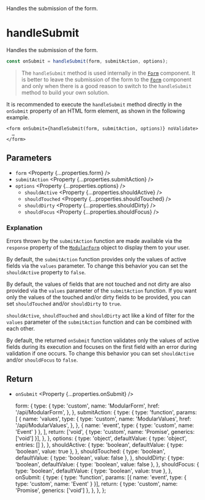 
<Title>handleSubmit</Title>
<Description>Handles the submission of the form.</Description>

# handleSubmit

Handles the submission of the form.

```ts
const onSubmit = handleSubmit(form, submitAction, options);
```

> The `handleSubmit` method is used internally in the <A href="/api/Form">`Form`</A> component. It is better to leave the submission of the form to the <A href="/api/Form">`Form`</A> component and only when there is a good reason to switch to the `handleSubmit` method to build your own solution.

It is recommended to execute the `handleSubmit` method directly in the `onSubmit` property of an HTML form element, as shown in the following example.

```tsx
<form onSubmit={handleSubmit(form, submitAction, options)} noValidate>
  …
</form>
```

## Parameters

- `form` <Property {...properties.form} />
- `submitAction` <Property {...properties.submitAction} />
- `options` <Property {...properties.options} />
  - `shouldActive` <Property {...properties.shouldActive} />
  - `shouldTouched` <Property {...properties.shouldTouched} />
  - `shouldDirty` <Property {...properties.shouldDirty} />
  - `shouldFocus` <Property {...properties.shouldFocus} />

### Explanation

Errors thrown by the `submitAction` function are made available via the `response` property of the <A href="/api/ModularForm">`ModularForm`</A> object to display them to your user.

By default, the `submitAction` function provides only the values of active fields via the `values` parameter. To change this behavior you can set the `shouldActive` property to `false`.

By default, the values of fields that are not touched and not dirty are also provided via the `values` parameter of the `submitAction` function. If you want only the values of the touched and/or dirty fields to be provided, you can set `shouldTouched` and/or `shouldDirty` to `true`.

`shouldActive`, `shouldTouched` and `shouldDirty` act like a kind of filter for the `values` parameter of the `submitAction` function and can be combined with each other.

By default, the returned `onSubmit` function validates only the values of active fields during its execution and focuses on the first field with an error during validation if one occurs. To change this behavior you can set `shouldActive` and/or `shouldFocus` to `false`.

## Return

- `onSubmit` <Property {...properties.onSubmit} />

  form: {
    type: {
      type: 'custom',
      name: 'ModularForm',
      href: '/api/ModularForm',
    },
  },
  submitAction: {
    type: {
      type: 'function',
      params: [
        {
          name: 'values',
          type: {
            type: 'custom',
            name: 'ModularValues',
            href: '/api/ModularValues',
          },
        },
        { name: 'event', type: { type: 'custom', name: 'Event' } },
      ],
      return: ['void', { type: 'custom', name: 'Promise', generics: ['void'] }],
    },
  },
  options: {
    type: 'object',
    defaultValue: { type: 'object', entries: [] },
  },
  shouldActive: {
    type: 'boolean',
    defaultValue: { type: 'boolean', value: true },
  },
  shouldTouched: {
    type: 'boolean',
    defaultValue: { type: 'boolean', value: false },
  },
  shouldDirty: {
    type: 'boolean',
    defaultValue: { type: 'boolean', value: false },
  },
  shouldFocus: {
    type: 'boolean',
    defaultValue: { type: 'boolean', value: true },
  },
  onSubmit: {
    type: {
      type: 'function',
      params: [{ name: 'event', type: { type: 'custom', name: 'Event' } }],
      return: { type: 'custom', name: 'Promise', generics: ['void'] },
    },
  },
};
